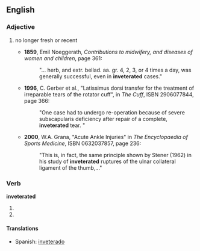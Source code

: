 ==English==

===Adjective===
{{en-adj|-}}

# {{medicine|of an injury or condition}} no longer fresh or recent
#* '''1859''', Emil Noeggerath, ''Contributions to midwifery, and diseases of women and children'', page 361:
#*: "... herb, and extr. bellad. aa. gr. 4, 2, 3, or 4 times a day, was generally successful, even in '''inveterated''' cases."
#* '''1996''', C. Gerber et al., "Latissimus dorsi transfer for the treatment of irreparable tears of the rotator cuff", in ''The Cuff'', ISBN 2906077844, page 366:
#*: "One case had to undergo re-operation because of severe subscapularis deficiency after repair of a complete, '''inveterated''' tear. "
#* '''2000''', W.A. Grana, "Acute Ankle Injuries" in ''The Encyclopaedia of Sports Medicine'', ISBN 0632037857, page 236:
#*: "This is, in fact, the same principle shown by Stener (1962) in his study of '''inveterated''' ruptures of the ulnar collateral ligament of the thumb,..."

===Verb===
'''inveterated'''

# {{past participle of|inveterate}}
# {{past tense of|inveterate}}

====Translations====
* Spanish: [[inveterado]]